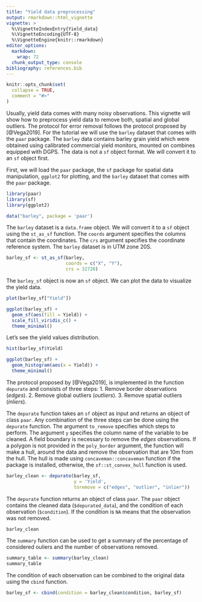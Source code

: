 ```yaml
---
title: "Yield data preprocessing"
output: rmarkdown::html_vignette
vignette: >
  %\VignetteIndexEntry{Yield_data}
  %\VignetteEncoding{UTF-8}
  %\VignetteEngine{knitr::rmarkdown}
editor_options: 
  markdown: 
    wrap: 72
  chunk_output_type: console
bibliography: references.bib
---
```


```r
knitr::opts_chunk$set(
  collapse = TRUE,
  comment = "#>"
)
```

Usually, yield data comes with many noisy observations. This vignette
will show how to preprocess yield data to remove both, spatial and
global outliers. The protocol for error removal follows the protocol
proposed by [@Vega2019]. For the tutorial we
will use the `barley` dataset that comes with the `paar` package. The
`barley` data contains barley grain yield which were obtained using
calibrated commercial yield monitors, mounted on combines equipped with
DGPS. The data is not a `sf` object format. We will convert it to an
`sf` object first.

First, we will load the `paar` package, the `sf` package for spatial data manipulation, `ggplot2` for plotting, and the `barley` dataset that comes with 
the `paar` package.

```r
library(paar)
library(sf)
library(ggplot2)

data("barley", package = 'paar')
```

The `barley` dataset is a `data.frame` object. We will convert it to a
`sf` object using the `st_as_sf` function. The `coords` argument
specifies the columns that contain the coordinates. The `crs` argument
specifies the coordinate reference system. The `barley` dataset is in
UTM zone 20S.

```r
barley_sf <- st_as_sf(barley, 
                      coords = c("X", "Y"),
                      crs = 32720)
```

The `barley_sf` object is now an `sf` object. We can plot the data to
visualize the yield data.

```r
plot(barley_sf["Yield"])

ggplot(barley_sf) +
  geom_sf(aes(fill = Yield)) +
  scale_fill_viridis_c() +
  theme_minimal()
```

Let's see the yield values distribution.

```r
hist(barley_sf$Yield)

ggplot(barley_sf) +
  geom_histogram(aes(x = Yield)) +
  theme_minimal()
```


The protocol proposed by [@Vega2019], is implemented in the function `depurate`
and consists of three steps:
1. Remove border observations (_edges_).
2. Remove global outliers (_outliers_).
3. Remove spatial outliers (_inliers_).

The `depurate` function takes an `sf` object as input and returns an object
of class `paar`. Any combination of 
the three steps can be done using the `depurate` function. The argument
`to_remove` specifies which steps to perform. The argument `y` specifies the
column name of the variable to be cleaned. 
A field boundary is necessary to remove the _edges_ observations. If a polygon
is not provided in the `poly_border` argument, the function will make a hull,
around the data and remove the observation that are 10m from the hull.
The hull is made using `concaveman::concaveman` function if the package 
is installed, otherwise, the `sf::st_convex_hull` function is used.


```r
barley_clean <- depurate(barley_sf, 
                         y = 'Yield',
                         toremove = c("edges", "outlier", "inlier"))


```


The `depurate` function returns an object of class `paar`. The
`paar` object contains the cleaned data (`$depurated_data`), and the condition 
of each observation (`$condition`). If the condition is `NA` means that 
the observation was not removed.

```r
barley_clean
```

The `summary` function can be used to get a summary of the percentage of
considered ouliers and the number of observations removed.


```r
summary_table <- summary(barley_clean)
summary_table
```

The condition of each observation can be combined to the original data using the 
`cbind` function.


```r
barley_sf <- cbind(condition = barley_clean$condition, barley_sf)

```





